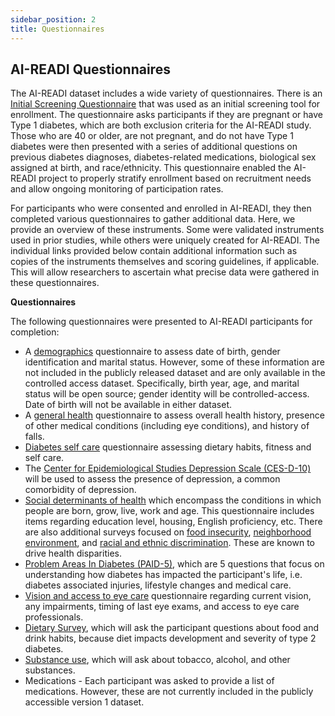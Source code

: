 ```yaml
---
sidebar_position: 2
title: Questionnaires
---
```


## AI-READI Questionnaires

The AI-READI dataset includes a wide variety of questionnaires. There is an [Initial Screening Questionnaire](../../static/questionnaires/initial-screening.pdf) that was used as an initial screening tool for enrollment. The questionnaire asks participants if they are pregnant or have Type 1 diabetes, which are both exclusion criteria for the AI-READI study. Those who are 40 or older, are not pregnant, and do not have Type 1 diabetes were then presented with a series of additional questions on previous diabetes diagnoses, diabetes-related medications, biological sex assigned at birth, and race/ethnicity. This questionnaire enabled the AI-READI project to properly stratify enrollment based on recruitment needs and allow ongoing monitoring of participation rates.

For participants who were consented and enrolled in AI-READI, they then completed various questionnaires to gather additional data. Here, we provide an overview of these instruments. Some were validated instruments used in prior studies, while others were uniquely created for AI-READI. The individual links provided below contain additional information such as copies of the instruments themselves and scoring guidelines, if applicable. This will allow researchers to ascertain what precise data were gathered in these questionnaires.

**Questionnaires**

The following questionnaires were presented to AI-READI participants for completion:

- A [demographics](../../static/questionnaires/demographics.pdf) questionnaire to assess date of birth, gender identification and marital status. However, some of these information are not included in the publicly released dataset and are only available in the controlled access dataset. Specifically, birth year, age, and marital status will be open source; gender identity will be controlled-access. Date of birth will not be available in either dataset.
- A [general health](../../static/questionnaires/general-health.pdf) questionnaire to assess overall health history, presence of other medical conditions (including eye conditions), and history of falls.
- [Diabetes self care](../../static/questionnaires/diabetes-self-care.pdf) questionnaire assessing dietary habits, fitness and self care.
- The [Center for Epidemiological Studies Depression Scale (CES-D-10)](../../static/questionnaires/depression.pdf) will be used to assess the presence of depression, a common comorbidity of depression.
- [Social determinants of health](../../static/questionnaires/sdoh.pdf) which encompass the conditions in which people are born, grow, live, work and age. This questionnaire includes items regarding education level, housing, English proficiency, etc. There are also additional surveys focused on [food insecurity](../../static/questionnaires/food-security.pdf), [neighborhood environment](../../static/questionnaires/neighborhood.pdf), and [racial and ethnic discrimination](../../static/questionnaires/racial.pdf). These are known to drive health disparities.
- [Problem Areas In Diabetes (PAID-5)](../../static/questionnaires/paid-5.pdf), which are 5 questions that focus on understanding how diabetes has impacted the participant's life, i.e. diabetes associated injuries, lifestyle changes and medical care.
- [Vision and access to eye care](../../static/questionnaires/visual.pdf) questionnaire regarding current vision, any impairments, timing of last eye exams, and access to eye care professionals.
- [Dietary Survey](../../static/questionnaires/dietary.pdf), which will ask the participant questions about food and drink habits, because diet impacts development and severity of type 2 diabetes.
- [Substance use](../../static/questionnaires/substance-use.pdf), which will ask about tobacco, alcohol, and other substances.
- Medications - Each participant was asked to provide a list of medications. However, these are not currently included in the publicly accessible version 1 dataset.


<BrowserOnly>
  <PageFeedback />
</BrowserOnly>

